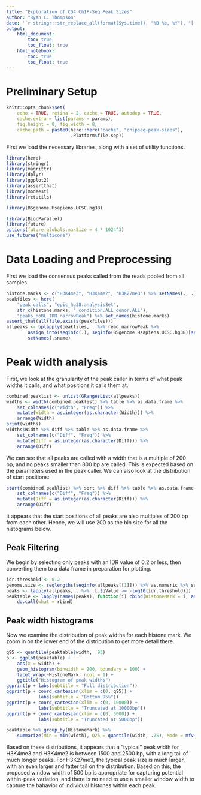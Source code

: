 ```yaml
---
title: "Exploration of CD4 ChIP-Seq Peak Sizes"
author: "Ryan C. Thompson"
date: '`r stringr::str_replace_all(format(Sys.time(), "%B %e, %Y"), "[[:space:]]+", " ")`'
output:
    html_document:
        toc: true
        toc_float: true
    html_notebook:
        toc: true
        toc_float: true
---
```


# Preliminary Setup

```r
knitr::opts_chunk$set(
    echo = TRUE, retina = 2, cache = TRUE, autodep = TRUE,
    cache.extra = list(params = params),
    fig.height = 8, fig.width = 8,
    cache.path = paste0(here::here("cache", "chipseq-peak-sizes"),
                        .Platform$file.sep))
```

First we load the necessary libraries, along with a set of utility functions.

```r
library(here)
library(stringr)
library(magrittr)
library(dplyr)
library(ggplot2)
library(assertthat)
library(modeest)
library(rctutils)

library(BSgenome.Hsapiens.UCSC.hg38)

library(BiocParallel)
library(future)
options(future.globals.maxSize = 4 * 1024^3)
use_futures("multicore")
```

# Data Loading and Preprocessing

First we load the consensus peaks called from the reads pooled from all samples.

```r
histone.marks <- c("H3K4me3", "H3K4me2", "H3K27me3") %>% setNames(., .)
peakfiles <- here(
    "peak_calls", "epic_hg38.analysisSet",
    str_c(histone.marks, "_condition.ALL_donor.ALL"),
    "peaks_noBL_IDR.narrowPeak") %>% set_names(histone.marks)
assert_that(all(file.exists(peakfiles)))
allpeaks <- bplapply(peakfiles, . %>% read_narrowPeak %>%
        assign_into(seqinfo(.), seqinfo(BSgenome.Hsapiens.UCSC.hg38)[seqlevels(.)])) %>%
        setNames(.$name)
```

# Peak width analysis

First, we look at the granularity of the peak caller in terms of what peak widths it calls, and what positions it calls them at.

```r
combined.peaklist <- unlist(GRangesList(allpeaks))
widths <- width(combined.peaklist) %>% table %>% as.data.frame %>%
    set_colnames(c("Width", "Freq")) %>%
    mutate(Width = as.integer(as.character(Width))) %>%
    arrange(Width)
print(widths)
widths$Width %>% diff %>% table %>% as.data.frame %>%
    set_colnames(c("Diff", "Freq")) %>%
    mutate(Diff = as.integer(as.character(Diff))) %>%
    arrange(Diff)
```

We can see that all peaks are called with a width that is a multiple of 200 bp, and no peaks smaller than 800 bp are called. This is expected based on the parameters used in the peak caller. We can also look at the distribution of start positions:

```r
start(combined.peaklist) %>% sort %>% diff %>% table %>% as.data.frame %>%
    set_colnames(c("Diff", "Freq")) %>%
    mutate(Diff = as.integer(as.character(Diff))) %>%
    arrange(Diff)
```

It appears that the start positions of all peaks are also multiples of 200 bp from each other. Hence, we will use 200 as the bin size for all the histograms below.

## Peak Filtering

We begin by selecting only peaks  with an IDR value of 0.2 or less, then converting them to a data frame in preparation for plotting.

```r
idr.threshold <- 0.2
genome.size <- seqlengths(seqinfo(allpeaks[[1]])) %>% as.numeric %>% sum
peaks <- lapply(allpeaks, . %>% .[.$qValue >= -log10(idr.threshold)])
peaktable <- lapply(names(peaks), function(i) cbind(HistoneMark = i, as.data.frame(peaks[[i]]))) %>%
    do.call(what = rbind)
```

## Peak width histograms

Now we examine the distribution of peak widths for each histone mark. We zoom in on the lower end of the distribution to get more detail there.

```r
q95 <- quantile(peaktable$width, .95)
p <- ggplot(peaktable) +
    aes(x = width) +
    geom_histogram(binwidth = 200, boundary = 100) +
    facet_wrap(~HistoneMark, ncol = 1) +
    ggtitle("Histogram of peak widths")
ggprint(p + labs(subtitle = "Full distribution"))
ggprint(p + coord_cartesian(xlim = c(0, q95)) +
            labs(subtitle = "Bottom 95%"))
ggprint(p + coord_cartesian(xlim = c(0, 10000)) +
            labs(subtitle = "Truncated at 10000bp"))
ggprint(p + coord_cartesian(xlim = c(0, 5000)) +
            labs(subtitle = "Truncated at 5000bp"))
```

```r
peaktable %>% group_by(HistoneMark) %>%
    summarize(Min = min(width), Q25 = quantile(width, .25), Mode = mfv(width), Median = median(width), Mean = mean(width), Q75 = quantile(width, .75), Max = max(width))
```
Based on these distributions, it appears that a "typical" peak width for H3K4me3 and H3K4me2 is between 1500 and 2500 bp, with a long tail of much longer peaks. For H3K27me3, the typical peak size is much larger, with an even larger and fatter tail on the distribution. Based on this, the proposed window width of 500 bp is appropriate for capturing potential within-peak variation, and there is no need to use a smaller window width to capture the bahavior of individual histones within each peak.
